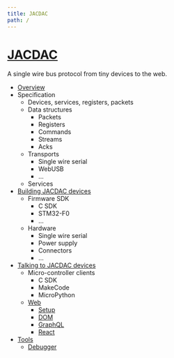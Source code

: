 ```yaml
---
title: JACDAC
path: /
---
```


# [JACDAC](https://microsoft.github.io/jacdac-ts)

A single wire bus protocol from tiny devices to the web.

* [Overview](/overview)
* Specification
    * Devices, services, registers, packets
    * Data structures
        * Packets
        * Registers
        * Commands
        * Streams
        * Acks
    * Transports
        * Single wire serial
        * WebUSB
        * ...
    * Services
* [Building JACDAC devices](/servers)
    * Firmware SDK
        * C SDK
        * STM32-F0
        * ...
    * Hardware
        * Single wire serial
        * Power supply
        * Connectors
        * ...
* [Talking to JACDAC devices](/clients)
    * Micro-controller clients
        * C SDK
        * MakeCode
        * MicroPython
    * [Web](/clients/web)
        * [Setup](/clients/web/setup)
        * [DOM](/clients/web/dom)
        * [GraphQL](/clients/web/graphql)
        * [React](/clients/web/react)
* [Tools](/tools)
    * [Debugger](/debugger)

